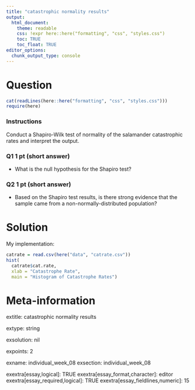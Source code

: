 ```yaml
---
title: "catastrophic normality results"
output:  
  html_document:
    theme: readable
    css: !expr here::here("formatting", "css", "styles.css")
    toc: TRUE
    toc_float: TRUE
editor_options: 
  chunk_output_type: console
---
```


Question
========

```r
cat(readLines(here::here("formatting", "css", "styles.css")))
require(here)

```





<div class="instructions">

### Instructions

Conduct a Shapiro-Wilk test of normality of the salamander catastrophic rates and interpret the output.


</div>


<div class="questions">

### Q1 1 pt (short answer)

- What is the null hypothesis for the Shapiro test?

### Q2 1 pt (short answer)

- Based on the Shapiro test results, is there strong evidence that the sample came from a non-normally-distributed population?

</div>




Solution
========

My implementation:

```r
catrate = read.csv(here("data", "catrate.csv"))
hist(
  catrate$cat.rate, 
  xlab = "Catastrophe Rate", 
  main = "Histogram of Catastrophe Rates")
```



Meta-information
================
extitle: catastrophic normality results

extype: string

exsolution: nil

expoints: 2

exname: individual_week_08
exsection: individual_week_08

exextra[essay,logical]: TRUE
exextra[essay_format,character]: editor
exextra[essay_required,logical]: TRUE
exextra[essay_fieldlines,numeric]: 15


